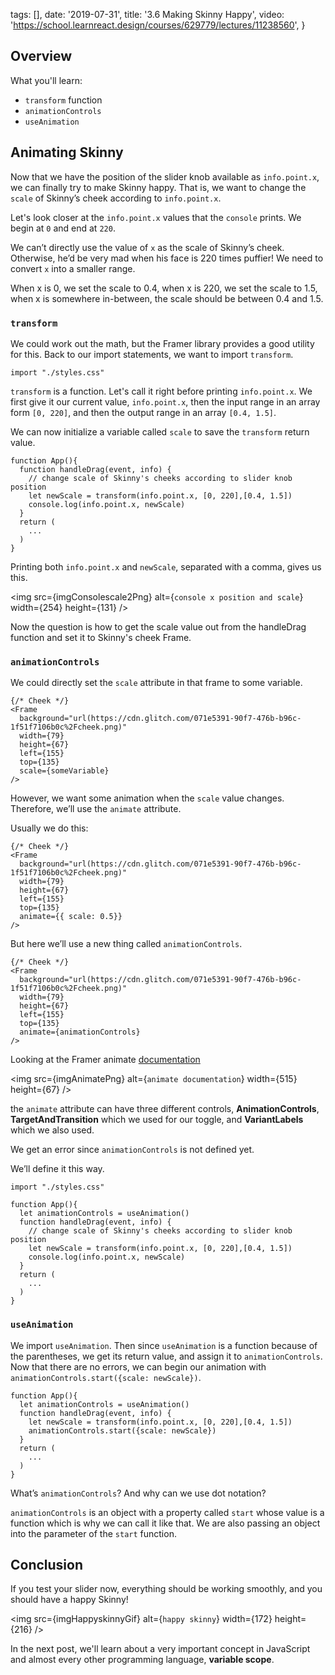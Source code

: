 
  tags: [],
  date: '2019-07-31',
  title: '3.6 Making Skinny Happy',
  video: 'https://school.learnreact.design/courses/629779/lectures/11238560',
}


## Overview

What you'll learn:

- `transform` function
- `animationControls`
- `useAnimation`

<CourseVideoLink to={props.pageContext.frontmatter.video} />

## Animating Skinny

Now that we have the position of the slider knob available as `info.point.x`, we can finally try to make Skinny happy. That is, we want to change the `scale` of Skinny’s cheek according to `info.point.x`.

Let's look closer at the `info.point.x` values that the `console` prints. We begin at `0` and end at `220`.

We can’t directly use the value of `x` as the scale of Skinny’s cheek. Otherwise, he’d be very mad when his face is 220 times puffier! We need to convert `x` into a smaller range.

When x is 0, we set the scale to 0.4, when x is 220, we set the scale to 1.5, when x is somewhere in-between, the scale should be between 0.4 and 1.5.

### `transform`

We could work out the math, but the Framer library provides a good utility for this. Back to our import statements, we want to import `transform`.

```jsx{3}
import "./styles.css"
```

`transform` is a function. Let's call it right before printing `info.point.x`. We first give it our current value, `info.point.x`, then the input range in an array form `[0, 220]`, and then the output range in an array `[0.4, 1.5]`.

We can now initialize a variable called `scale` to save the `transform` return value.

```jsx{4-5}
function App(){
  function handleDrag(event, info) {
    // change scale of Skinny's cheeks according to slider knob position
    let newScale = transform(info.point.x, [0, 220],[0.4, 1.5])
    console.log(info.point.x, newScale)
  }
  return (
    ...
  )
}
```

Printing both `info.point.x` and `newScale`, separated with a comma, gives us this.

<img
  src={imgConsolescale2Png}
  alt={`console x position and scale`}
  width={254}
  height={131}
/>

Now the question is how to get the scale value out from the handleDrag function and set it to Skinny's cheek Frame.

### `animationControls`

We could directly set the `scale` attribute in that frame to some variable.

```jsx{8}
{/* Cheek */}
<Frame
  background="url(https://cdn.glitch.com/071e5391-90f7-476b-b96c-1f51f7106b0c%2Fcheek.png)"
  width={79}
  height={67}
  left={155}
  top={135}
  scale={someVariable}
/>
```

However, we want some animation when the `scale` value changes. Therefore, we’ll use the `animate` attribute.

Usually we do this:

```jsx{8}
{/* Cheek */}
<Frame
  background="url(https://cdn.glitch.com/071e5391-90f7-476b-b96c-1f51f7106b0c%2Fcheek.png)"
  width={79}
  height={67}
  left={155}
  top={135}
  animate={{ scale: 0.5}}
/>
```

But here we’ll use a new thing called `animationControls`.

```jsx{8}
{/* Cheek */}
<Frame
  background="url(https://cdn.glitch.com/071e5391-90f7-476b-b96c-1f51f7106b0c%2Fcheek.png)"
  width={79}
  height={67}
  left={155}
  top={135}
  animate={animationControls}
/>
```

Looking at the Framer animate [documentation](https://www.framer.com/api/frame/#animationprops.animate)

<img
  src={imgAnimatePng}
  alt={`animate documentation`}
  width={515}
  height={67}
/>

the `animate` attribute can have three different controls, **AnimationControls**, **TargetAndTransition** which we used for our toggle, and **VariantLabels** which we also used.

We get an error since `animationControls` is not defined yet.

We’ll define it this way.

```jsx{3,7}
import "./styles.css"

function App(){
  let animationControls = useAnimation()
  function handleDrag(event, info) {
    // change scale of Skinny's cheeks according to slider knob position
    let newScale = transform(info.point.x, [0, 220],[0.4, 1.5])
    console.log(info.point.x, newScale)
  }
  return (
    ...
  )
}
```

### `useAnimation`

We import `useAnimation`. Then since `useAnimation` is a function because of the parentheses, we get its return value, and assign it to `animationControls`. Now that there are no errors, we can begin our animation with `animationControls.start({scale: newScale})`.

```jsx{5}
function App(){
  let animationControls = useAnimation()
  function handleDrag(event, info) {
    let newScale = transform(info.point.x, [0, 220],[0.4, 1.5])
    animationControls.start({scale: newScale})
  }
  return (
    ...
  )
}
```

What’s `animationControls`? And why can we use dot notation?

`animationControls` is an object with a property called `start` whose value is a function which is why we can call it like that. We are also passing an object into the parameter of the `start` function.

## Conclusion

If you test your slider now, everything should be working smoothly, and you should have a happy Skinny!

<img src={imgHappyskinnyGif} alt={`happy skinny`} width={172} height={216} />

In the next post, we'll learn about a very important concept in JavaScript and almost every other programming language, **variable scope**.
